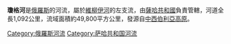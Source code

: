 '''瓊格河'''是[[俄羅斯|俄羅斯]]的河流，屬於[[維柳伊河|維柳伊河]]的左支流，由[[薩哈共和國|薩哈共和國]]負責管轄，河道全長1,092公里，流域面積約49,800平方公里，發源自[[中西伯利亞高原|中西伯利亞高原]]。

{{Russia-geo-stub}}

[[Category:俄羅斯河流|Category:俄羅斯河流]]
[[Category:萨哈共和国河流|Category:萨哈共和国河流]]